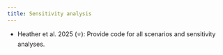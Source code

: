 ```yaml
---
title: Sensitivity analysis
---
```


:::{.guidelines}
* Heather et al. 2025 (⭐): Provide code for all scenarios and sensitivity analyses.
:::